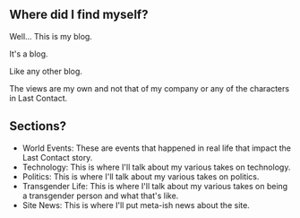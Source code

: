 ## Where did I find myself?
Well... This is my blog.

It's a blog.

Like any other blog.

The views are my own and not that of my company or any of the characters in Last Contact.

## Sections?
- World Events: These are events that happened in real life that impact the Last Contact story.
- Technology: This is where I'll talk about my various takes on technology.
- Politics: This is where I'll talk about my various takes on politics.
- Transgender Life: This is where I'll talk about my various takes on being a transgender person and what that's like.
- Site News: This is where I'll put meta-ish news about the site.